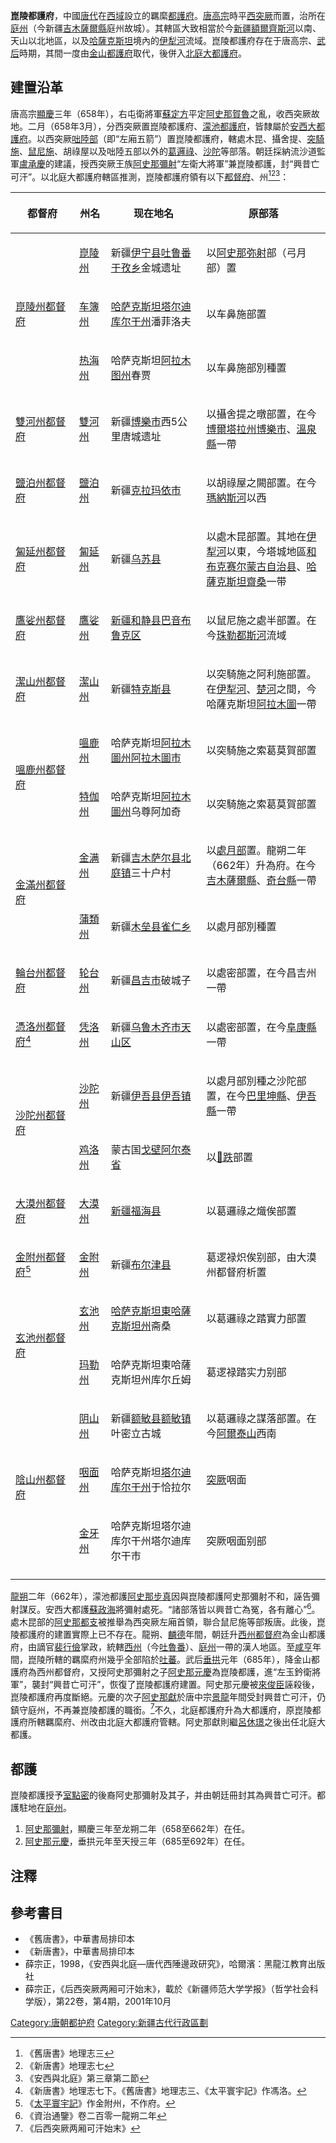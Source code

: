 '''崑陵都護府'''，中國[[唐代|唐代]]在[[西域|西域]]設立的羈縻[[都護府|都護府]]。[[唐高宗|唐高宗]]時平[[西突厥|西突厥]]而置，治所在[[庭州|庭州]]（今新疆[[吉木薩爾縣|吉木薩爾縣]]庭州故城）。其轄區大致相當於今[[新疆|新疆]][[額爾齊斯河|額爾齊斯河]]以南、天山以北地區，以及[[哈薩克斯坦|哈薩克斯坦]]境內的[[伊犁河|伊犁河]]流域。崑陵都護府存在于唐高宗、[[武后|武后]]時期，其間一度由[[金山都護府|金山都護府]]取代，後併入[[北庭大都護府|北庭大都護府]]。

== 建置沿革 ==
唐高宗[[顯慶|顯慶]]三年（658年），右屯衛將軍[[蘇定方|蘇定方]]平定[[阿史那賀魯|阿史那賀魯]]之亂，收西突厥故地。二月（658年3月），分西突厥置崑陵都護府、[[濛池都護府|濛池都護府]]，皆隸屬於[[安西大都護府|安西大都護府]]。以西突厥[[咄陸部|咄陸部]]（即“左廂五箭”）置崑陵都護府，轄處木昆、攝舍提、[[突騎施|突騎施]]、[[鼠尼施|鼠尼施]]、胡祿屋以及咄陸五部以外的[[葛邏祿|葛邏祿]]、[[沙陀|沙陀]]等部落。朝廷採納流沙道監軍[[盧承慶|盧承慶]]的建議，授西突厥王族[[阿史那彌射|阿史那彌射]]“左衛大將軍”兼崑陵都護，封“興昔亡可汗”。以北庭大都護府轄區推測，崑陵都護府領有以下[[都督府|都督府]]、州<ref>《舊唐書》地理志三</ref><ref>《新唐書》地理志七</ref><ref>《安西與北庭》第三章第二節</ref>：
{| border="2" cellpadding="4" cellspacing="1" style="background: #f9f9f9;font-size:95%; border: 1px #aaa solid; border-collapse: collapse;"
|- bgcolor="#B0C4DE" align="center"
!width=20%|都督府
!width=10%|州名
!width=30%|现在地名
!原部落
|-
|rowspan="3"|[[崑陵州都督府|崑陵州都督府]]||[[崑陵州|崑陵州]]||新疆[[伊宁县|伊宁县]][[吐鲁番于孜乡|吐鲁番于孜乡]]金城遗址||以[[阿史那弥射|阿史那弥射]]部（弓月部）置
|-
|[[车簿州|车簿州]]||[[哈萨克斯坦|哈萨克斯坦]][[塔尔迪库尔干州|塔尔迪库尔干州]]潘菲洛夫||以车鼻施部置
|-
|[[热海州|热海州]]||哈萨克斯坦[[阿拉木图州|阿拉木图州]]春贾||以车鼻施部別種置
|-
|[[雙河都督府|雙河州都督府]]||[[雙河州|雙河州]]||新疆[[博樂市|博樂市]]西5公里唐城遗址||以攝舍提之暾部置，在今[[博爾塔拉州|博爾塔拉州]][[博樂市|博樂市]]、[[溫泉縣|溫泉縣]]一帶
|-
|[[鹽泊州都督府|鹽泊州都督府]]||[[鹽泊州|鹽泊州]]||新疆[[克拉玛依市|克拉玛依市]]||以胡祿屋之闕部置。在今[[瑪納斯河|瑪納斯河]]以西
|-
|[[匐延都督府|匐延州都督府]]||[[匐延州|匐延州]]||新疆[[乌苏县|乌苏县]]||以處木昆部置。其地在[[伊犁河|伊犁河]]以東，今塔城地區[[和布克赛尔蒙古自治县|和布克赛尔蒙古自治县]]、[[哈薩克斯坦|哈薩克斯坦]][[齋桑|齋桑]]一带
|-
|[[鷹娑都督府|鷹娑州都督府]]||[[鷹娑州|鷹娑州]]||[[新疆|新疆]][[和静县|和静县]][[巴音布鲁克区|巴音布鲁克区]]||以鼠尼施之處半部置。在今[[珠勒都斯河|珠勒都斯河]]流域
|-
|[[潔山都督府|潔山州都督府]]||[[潔山州|潔山州]]||新疆[[特克斯县|特克斯县]]||以突騎施之阿利施部置。在[[伊犁河|伊犁河]]、[[楚河|楚河]]之間，今哈薩克斯坦[[阿拉木圖|阿拉木圖]]一帶
|-
|rowspan="2"|[[嗢鹿州都督府|嗢鹿州都督府]]||[[嗢鹿州|嗢鹿州]]||哈萨克斯坦[[阿拉木圖州|阿拉木圖州]][[阿拉木圖市|阿拉木圖市]]||以突騎施之索葛莫賀部置
|-
|[[特伽州|特伽州]]||哈萨克斯坦[[阿拉木圖州|阿拉木圖州]]乌尊阿加奇||以突騎施之索葛莫賀部置
|-
|rowspan="2"|[[金滿州都督府|金滿州都督府]]||[[金满州|金满州]]||新疆[[吉木萨尔县|吉木萨尔县]][[北庭镇|北庭镇]]三十户村||以[[處月部|處月部]]置。龍朔二年（662年）升為府。在今[[吉木薩爾縣|吉木薩爾縣]]、[[奇台縣|奇台縣]]一帶
|-
|[[蒲類州|蒲類州]]||新疆[[木垒县|木垒县]][[雀仁乡|雀仁乡]]||以處月部別種置
|-
|[[輪台州都督府|輪台州都督府]]||[[轮台州|轮台州]]||新疆[[昌吉市|昌吉市]]破城子||以處密部置，在今昌吉州一帶
|-
|[[憑洛州都督府|憑洛州都督府]]<ref>《新唐書》地理志七下。《舊唐書》地理志三、《太平寰宇記》作馮洛。</ref>||[[凭洛州|凭洛州]]||新疆[[乌鲁木齐市|乌鲁木齐市]][[天山区|天山区]]||以處密部置，在今[[阜康縣|阜康縣]]一帶
|-
|rowspan="2"|[[沙陀州都督府|沙陀州都督府]]||[[沙陀州|沙陀州]]||新疆[[伊吾县|伊吾县]][[伊吾镇|伊吾镇]]||以處月部別種之沙陀部置，在今[[巴里坤縣|巴里坤縣]]、[[伊吾縣|伊吾縣]]一帶
|-
|[[鸡洛州|鸡洛州]]||蒙古国[[戈壁阿尔泰省|戈壁阿尔泰省]]||以[[𨁂跌|𨁂跌]]部置
|-
|[[大漠州都督府|大漠州都督府]]||[[大漠州|大漠州]]||[[新疆|新疆]][[福海县|福海县]]||以葛邏祿之熾俟部置
|-
|[[金附州都督府|金附州都督府]]<ref>《[[太平寰宇記|太平寰宇記]]》作金附州，不作府。</ref>||[[金附州|金附州]]||新疆[[布尔津县|布尔津县]]||葛逻禄炽俟别部，由大漠州都督府析置
|-
|rowspan="2"|[[玄池州都督府|玄池州都督府]]||[[玄池州|玄池州]]||[[哈萨克斯坦|哈萨克斯坦]][[東哈薩克斯坦州|東哈薩克斯坦州]]斋桑||以葛邏祿之踏實力部置
|-
|[[玛勒州|玛勒州]]||哈萨克斯坦東哈薩克斯坦州库尔丘姆||葛逻禄踏实力别部
|-
|rowspan="3"|[[陰山州都督府|陰山州都督府]]||[[阴山州|阴山州]]||新疆[[额敏县|额敏县]][[额敏镇|额敏镇]]叶密立古城||以葛邏祿之謀落部置。在今[[阿爾泰山|阿爾泰山]]西南
|-
|[[咽面州|咽面州]]||哈萨克斯坦[[塔尔迪库尔干州|塔尔迪库尔干州]]于恰拉尔||[[突厥|突厥]]咽面
|-
|[[金牙州|金牙州]]||哈萨克斯坦塔尔迪库尔干州塔尔迪库尔干市||突厥咽面别部
|-
|}
[[龍朔|龍朔]]二年（662年），濛池都護[[阿史那步真|阿史那步真]]因與崑陵都護阿史那彌射不和，誣告彌射謀反。安西大都護[[蘇政海|蘇政海]]將彌射處死。“諸部落皆以興昔亡為冤，各有離心”<ref>《資治通鑒》卷二百零一龍朔二年</ref>。處木昆部的[[阿史那都支|阿史那都支]]被推舉為西突厥左廂首領，聯合鼠尼施等部叛唐。此後，崑陵都護府的建置實際上已不存在。龍朔、[[麟德|麟德]]年間，朝廷升[[西州都督府|西州都督府]]為金山都護府，由謫官[[裴行儉|裴行儉]]掌政，統轄[[西州|西州]]（今[[吐魯番|吐魯番]]）、[[庭州|庭州]]一帶的漢人地區。至[[咸亨|咸亨]]年間，崑陵所轄的羈縻府州幾乎全部陷於[[吐蕃|吐蕃]]。武后[[垂拱|垂拱]]元年（685年），降金山都護府為西州都督府，又授阿史那彌射之子[[阿史那元慶|阿史那元慶]]為崑陵都護，進“左玉鈐衛將軍”，襲封“興昔亡可汗”，恢復了崑陵都護府建置。阿史那元慶被[[來俊臣|來俊臣]]誣殺後，崑陵都護府再度斷絕。元慶的次子[[阿史那獻|阿史那獻]]於唐中宗[[景龍|景龍]]年間受封興昔亡可汗，仍鎮守庭州，不再兼崑陵都護的職銜。<ref>《后西突厥两厢可汗始末》</ref>不久，北庭都護府升為大都護府，原崑陵都護府所轄羈縻府、州改由北庭大都護府管轄。阿史那獻則繼[[呂休璟|呂休璟]]之後出任北庭大都護。

== 都護 ==
崑陵都護授予[[室點密|室點密]]的後裔阿史那彌射及其子，并由朝廷冊封其為興昔亡可汗。都護駐地在[[庭州|庭州]]。
#[[阿史那彌射|阿史那彌射]]，顯慶三年至龙朔二年（658至662年）在任。
#[[阿史那元慶|阿史那元慶]]，垂拱元年至天授三年（685至692年）在任。

== 注釋 ==
{{reflist}}

== 參考書目 ==
*《舊唐書》，中華書局排印本
*《新唐書》，中華書局排印本
*薛宗正，1998，《安西與北庭—唐代西陲邊政研究》，哈爾濱：黑龍江教育出版社
*薛宗正，《后西突厥两厢可汗始末》，載於《新疆师范大学学报》（哲学社会科学版），第22卷，第4期，2001年10月

{{古突厥}}
[[Category:唐朝都护府|Category:唐朝都护府]]
[[Category:新疆古代行政區劃|Category:新疆古代行政區劃]]